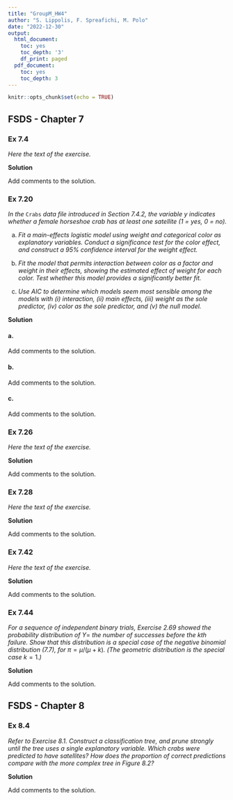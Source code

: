 ```yaml
---
title: "GroupM_HW4"
author: "S. Lippolis, F. Spreafichi, M. Polo"
date: "2022-12-30"
output:
  html_document:
    toc: yes
    toc_depth: '3'
    df_print: paged
  pdf_document:
    toc: yes
    toc_depth: 3
---
```


```r
knitr::opts_chunk$set(echo = TRUE)
```

## FSDS - Chapter 7

### Ex 7.4

*Here the text of the exercise.*

**Solution**

Add comments to the solution.

### Ex 7.20

*In the* `Crabs` *data file introduced in Section 7.4.2, the variable y indicates whether a female horseshoe crab has at least one satellite (1 = yes, 0 = no).*

a. *Fit a main-effects logistic model using weight and categorical color as explanatory variables. Conduct a significance test for the color effect, and construct a 95% confidence interval for the weight effect.*

b. *Fit the model that permits interaction between color as a factor and weight in their effects, showing the estimated effect of weight for each color. Test whether this model provides a significantly better fit.*

c. *Use AIC to determine which models seem most sensible among the models with (i) interaction, (ii) main effects, (iii) weight as the sole predictor, (iv) color as the sole predictor, and (v) the null model.*

**Solution**

#### a.

Add comments to the solution.

#### b.

Add comments to the solution.

#### c.

Add comments to the solution.

### Ex 7.26

*Here the text of the exercise.*

**Solution**

Add comments to the solution.

### Ex 7.28

*Here the text of the exercise.*

**Solution**

Add comments to the solution.

### Ex 7.42

*Here the text of the exercise.*

**Solution**

Add comments to the solution.

### Ex 7.44

*For a sequence of independent binary trials, Exercise 2.69 showed the probability distribution of* $Y=$ *the number of successes before the* $k$*th failure. Show that this distribution is a special case of the negative binomial distribution (7.7), for* $\pi = \mu/(\mu + k)$*. (The geometric distribution is the special case* $k=1$*.)*

**Solution**

Add comments to the solution.

## FSDS - Chapter 8 

### Ex 8.4

*Refer to Exercise 8.1. Construct a classification tree, and prune strongly until the tree uses a single explanatory variable. Which crabs were predicted to have satellites? How does the proportion of correct predictions compare with the more complex tree in Figure 8.2?*

**Solution**

Add comments to the solution.
